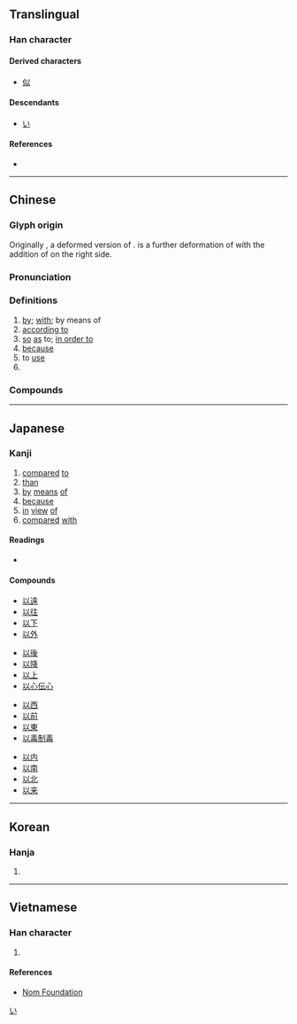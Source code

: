 {{character info/new}}
==Translingual==
{{stroke order|strokes=5}}
{{stroke order|type=animate}}

===Han character===
{{Han char|rn=9|rad=人|as=03|sn=5|four=28100|canj=VIO|ids=⿲𠄌丶人}}

====Derived characters====
* [[似]]

====Descendants====
* [[い]]

====References====
* {{Han ref|kx=0094.010|dkj=00388|dj=0199.010|hdz=10105.070|uh=4EE5|ud=20197|bh=A548|bd=42312}}

[[Category:Han characters from which hiragana were derived|い]]

----

==Chinese==
{{zh-forms}}

===Glyph origin===
{{Han etyl}}
Originally {{zh-l|*厶}}, a deformed version of {{zh-l|已}}. {{lang|zh|以}} is a further deformation of {{lang|zh|厶}} with the addition of {{zh-l|*人|person}} on the right side.

===Pronunciation===
{{zh-pron
|m=yǐ
|ma=Zh-yi.ogg
|c=ji5
|h=pfs=yî
|mn=í
|w=2i
|mc=y
|oc=y
|cat=prep,v,pn
}}

===Definitions===
{{zh-hanzi}}

# [[by]]; [[with]]; by means of
# [[according to]]
# [[so]] [[as]] to; [[in order to]]
# [[because]]
# to [[use]]
# {{zh-abbrev|以色列|Israel}}

===Compounds===
{{zh-der|可以|以暴易暴|以便|以德報怨|以毒攻毒|以訛傳訛|以耳代目|以攻為守|以觀後效|以後|以及|以己度人|以近|以儆效尤|以來|以理服人|以力服人|以鄰為壑|以卵投石|以貌取人|以免|以內|以偏概全|以期|以前|以強凌弱|以求|以權謀私|以人廢言|以色列|以上|以身試法|以身殉職|以身作則|以湯沃雪|以湯止沸|以外|以為|以下|以一當十|以逸待勞|以遠|以怨報德|以至|以致|用以|以小人之心，度君子之腹|以眼還眼，以牙還牙|以子之矛，攻子之盾|一以當十|一以貫之|不以|不以人齒|不以為|不以為奇|不以為忤|不以為意|不以為然|不以為苦|不可以|不明所以|不知所以|不足以|乾餱以愆|予以|事以密成|以一奉百|以一持萬|以一擊十|以一知萬|以一警百|以一馭萬|以人為鑑|以佚待勞|以假為真|以公滅私|以冰致蠅|以利亞|以功補過|以功覆過|以功贖罪|以升量石|以卵擊石|以古方今|以古為鑑|以古非今|以售其奸|以售其技|以噎廢飧|以夜繼日|以太|以夷伐夷|以夷制夷|以夷治夷|以字行|以定|以容取人|以寡擊眾|以寡敵眾|以實相告|以少克眾|以屈求伸|以弱制強|以強陵弱|以往|以往鑒來|以微知著|以德報德|以德懷遠|以德服人|以心傳心|以意逆志|以戰去戰|以戰止戰|以戰養戰|以手加額|以指撓沸|以文害辭|以文會友|以日為年|以日為歲|以日繼夜|以是|以時|以暴制暴|以暴易亂|以會養會|以柔克剛|以柔制剛|以次|以此|以此類推|以殺去殺|以殺止殺|以水救水|以水濟水|以沫相濡|以湯沃沸|以火救火|以牙還牙|以物易物|以狸餌鼠|以珠彈雀|以白為黑|以目相送|以目送情|以盲辨色|以直報怨|以眼還眼|以眾克寡|以石投卵|以石投水|以碫投卵|以禮相待|以私廢公|以筌為魚|以管窺天|以義割恩|以耳為目|以聾辨聲|以肉餧虎|以脫|以色列國|以莛叩鐘|以莛撞鐘|以蚓投魚|以蠟代薪|以蠡測海|以血償血|以血洗血|以規為瑱|以言取人|以諧秦晉|以貍致鼠|以賽亞|以身報國|以身殉國|以身殉道|以身相許|以身許國|以退為進|以逸擊勞|以還|以防萬一|以阿戰爭|以降|以飴沃釜|何以|何以克當|何以見得|信以為真|修謹以俟|假以辭色|假以顏色|僅以身免|全力以赴|割臂以盟|加以|卑以自牧|嗤之以鼻|嚴陣以待|坐以待斃|坐以待旦|夙願以償|夜以接日|夜以繼日|夜以繼晝|夢寐以求|大車以載|好整以暇|如願以償|妻以夫貴|學以致用|寤寐以求|引以為傲|引以為戒|引以為榮|引以為鑑|引以為鑒|引以自豪|得以|從一以終|從今以後|德以報怨|忘其所以|情何以堪|愛人以德|戮力以赴|所以|所以然|拭目以俟|拭目以待|拭目以觀|持之以恆|掃榻以待|授人以柄|掉以輕心|摩厲以須|擇德以配|故以|數以千計|數以萬計|文以載道|日以月悔|日以繼夜|昧死以聞|是以|曉以大義|有史以來|有生以來|析骨以爨|析骸以爨|樂以忘憂|欺以其方|殘民以逞|母以子貴|沒死以聞|波以耳|滿以為|滿可以|瀝血以誓|無以名之|無以塞責|無以復加|無以為敬|無以為生|無以為繼|無以自容|無言以對|物以類聚|率以為常|率馬以驥|皮以書|相濡以沫|睠以佳耦|磨厲以須|磨礪以須|給以|給以顏色|繩之以法|罪以功除|羞以牛後|習以成俗|習以成性|習以成風|習以為常|聊以卒歲|聊以塞責|聊以自慰|聊以解嘲|臨事以懼|自以為是|自鄶以下|虛位以待|虛左以待|行以求知|襲以成俗|詩以言志|謙以下士|謬以千里|超以象外|足以|逸以待勞|過此以往|道路以目|還以顏色|還可以|長此以往|降格以求|難以估計|難以兩全|難以名狀|難以忍受|難以想像|難以招架|難以捉摸|難以消受|難以為情|難以為繼|難以置信|難以言喻|飽以老拳}}

----

==Japanese==

===Kanji===
{{ja-kanji|grade=4|rs=人03}}

# [[compared]] [[to]]
# [[than]]
# [[by]] [[means]] [[of]]
# [[because]]
# [[in]] [[view]] [[of]]
# [[compared]] [[with]]

====Readings====
* {{ja-readings|on=[[い]] (i)|kun=[[おもう]] (omou), [[ゆえに]] (yueni), [[もって]] ([[以って]], motte)}}

====Compounds====
{{der-top}}
{{top4}}
* [[以遠]]
* [[以往]]
* [[以下]]
* [[以外]]
{{mid4}}
* [[以後]]
* [[以降]]
* [[以上]]
* [[以心伝心]]
{{mid4}}
* [[以西]]
* [[以前]]
* [[以東]]
* [[以毒制毒]]
{{mid4}}
* [[以内]]
* [[以南]]
* [[以北]]
* [[以来]]
{{bottom}}
{{der-bottom}}

----

==Korean==

===Hanja===
{{ko-hanja|hangeul=이|mr=i}}

# {{defn|lang=ko|sort=人03}}

----

==Vietnamese==

===Han character===
{{vi-hantu|[[dĩ]]|rs=人03}}

# {{defn|lang=vi|sort=人03}}

====References====
* [http://nomfoundation.org/common/nom_details.php?codepoint=4ee5 Nom Foundation]